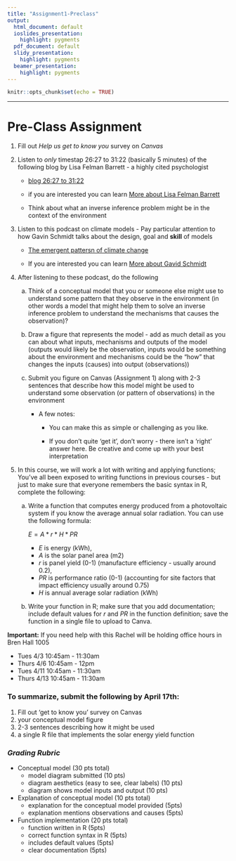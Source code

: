 ```yaml
---
title: "Assignment1-Preclass"
output:
  html_document: default
  ioslides_presentation:
    highlight: pygments
  pdf_document: default
  slidy_presentation:
    highlight: pygments
  beamer_presentation:
    highlight: pygments
---
```



```r
knitr::opts_chunk$set(echo = TRUE)
```
---


# Pre-Class Assignment

1. Fill out *Help us get to know you* survey on *Canvas*

2. Listen to *only* timestap 26:27 to 31:22  (basically 5 minutes) of the following blog by Lisa Felman Barrett - a highly cited psychologist

    * [blog  26:27 to 31:22](https://youtu.be/NbdRIVCBqNI?t=1587)

    * if you are interested you can learn
[More about Lisa Felman Barrett](https://www.affective-science.org/lisa-feldman-barrett.shtml)

    * Think about what an inverse inference problem might be in the context of the environment

3. Listen to this podcast on climate models - Pay particular attention to how Gavin Schmidt talks about the design, goal and **skill** of models

    * [The emergent pattersn of climate change](https://www.ted.com/talks/gavin_schmidt_the_emergent_patterns_of_climate_change?language=en)

    * If you are interested you can learn
[More about Gavid Schmidt](https://www.giss.nasa.gov/staff/gschmidt/)


4. After listening to these podcast, do the following

    a. Think of a conceptual model that you or someone else might use to understand some pattern that they observe in the environment (in other words a model that might help them to solve an inverse inference problem to understand the mechanisms that causes the observation)?

    b. Draw a figure that represents the model - add as much detail as you can about what  inputs, mechanisms and outputs of the model (outputs would likely be the observation, inputs would be something about the environment and mechanisms could be the "how" that changes the inputs (causes) into output (observations))

    c. Submit you figure on Canvas (Assignment 1) along with 2-3 sentences that describe how this model might be used to understand some observation (or pattern of observations) in the environment 

        * A few notes:

            * You can make this as simple or challenging as you like. 

            * If you don't quite 'get it', don't worry - there isn't a 'right' answer here. Be creative and come up with your best interpretation

5. In this course, we will work a lot with writing and applying functions; You've all been exposed to writing functions in previous courses - but just to make sure that everyone remembers the basic syntax in R, complete the following:

    a. Write a function that computes energy produced from a photovoltaic system if you know the average annual solar radiation.  You can use the following formula: 

        $E = A * r * H * PR$
    
        * *E* is energy (kWh),
        * *A* is the solar panel area (m2)
        * *r* is panel yield (0-1) (manufacture efficiency - usually around 0.2),
        * *PR* is performance ratio (0-1) (accounting for site factors that impact efficiency usually around 0.75) 
        * *H* is annual average solar radiation (kWh)


    b. Write your function in R; make sure that you add documentation; include default values for *r* and *PR* in the function definition; save the function in a single file to upload to Canva.

**Important:** If you need help with this Rachel will be holding office hours in Bren Hall 1005

* Tues 4/3 10:45am - 11:30am 
* Thurs 4/6 10:45am - 12pm 
* Tues 4/11 10:45am - 11:30am 
* Thurs 4/13 10:45am - 11:30am 

### To summarize, submit the following by April 17th:

1. Fill out 'get to know you' survey on Canvas  
2. your conceptual model figure 
3. 2-3 sentences describing how it might be used
4. a single R file that implements the solar energy yield function


### *Grading Rubric*

* Conceptual model (30 pts total)
  * model diagram submitted (10 pts)
  * diagram aesthetics (easy to see, clear labels) (10 pts)
  * diagram shows model inputs and output (10 pts)
* Explanation of conceptual model (10 pts total)
  * explanation for the conceptual model provided (5pts)
  * explanation mentions observations and causes (5pts)
* Function implementation (20 pts total)
  * function written in R (5pts)
  * correct function syntax in R (5pts)
  * includes default values (5pts)
  * clear documentation (5pts)


